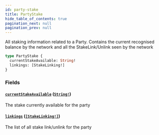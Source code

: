 ```yaml
---
id: party-stake
title: PartyStake
hide_table_of_contents: true
pagination_next: null
pagination_prev: null
---
```



All staking information related to a Party.
Contains the current recognised balance by the network and
all the StakeLink/Unlink seen by the network

```graphql
type PartyStake {
  currentStakeAvailable: String!
  linkings: [StakeLinking!]
}
```


### Fields

#### [`currentStakeAvailable`](#) ([`String!`](/docs/testnet/graphql/scalars/string))

The stake currently available for the party


#### [`linkings`](#) ([`[StakeLinking!]`](/docs/testnet/graphql/objects/stake-linking))

The list of all stake link/unlink for the party




